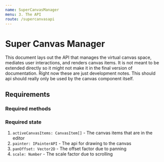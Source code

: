 ```yaml
---
name: SuperCanvasManager
menu: 3. The API
route: /supercanvasapi
---
```


# Super Canvas Manager

This document lays out the API that manages the virtual canvas space, mediates user interactions, and renders canvas items. It is not meant to be extended directly so it might not make it in the final version of documentation. Right now these are just development notes. This should api should really only be used by the canvas component itself.

## Requirements

### Required methods

### Required state

1. `activeCanvasItems: CanvasItem[]` - The canvas items that are in the editor
2. `painter: IPainterAPI` - The api for drawing to the canvas
3. `panOffset: Vector2D` - The offset factor due to panning
4. `scale: Number` - The scale factor due to scrolling
